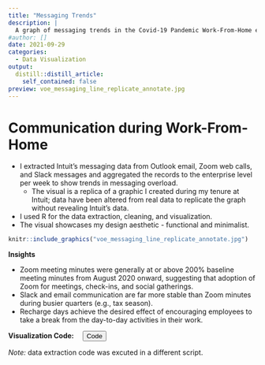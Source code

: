 ```yaml
---
title: "Messaging Trends"
description: |
  A graph of messaging trends in the Covid-19 Pandemic Work-From-Home era.
#author: []
date: 2021-09-29
categories: 
  - Data Visualization
output:
  distill::distill_article:
    self_contained: false
preview: voe_messaging_line_replicate_annotate.jpg
---
```


# Communication during Work-From-Home

* I extracted Intuit's messaging data from Outlook email, Zoom web calls, and Slack messages and aggregated the records to the enterprise level per week to show trends in messaging overload. 
  * The visual is a replica of a graphic I created during my tenure at Intuit; data have been altered from real data to replicate the graph without revealing Intuit's data.
* I used R for the data extraction, cleaning, and visualization. 
* The visual showcases my design aesthetic - functional and minimalist.

```r
knitr::include_graphics("voe_messaging_line_replicate_annotate.jpg")

```

**Insights**

* Zoom meeting minutes were generally at or above 200% baseline meeting minutes from August 2020 onward, suggesting that adoption of Zoom for meetings, check-ins, and social gatherings. 
* Slack and email communication are far more stable than Zoom minutes during busier quarters (e.g., tax season). 
* Recharge days achieve the desired effect of encouraging employees to take a break from the day-to-day activities in their work. 


**Visualization Code:** <a href="create_graph.R" style="margin-left: 1em"> <button class="btn btn-outline-dark"> <i class="fa-solid fa-code"></i> Code</button> </a>

*Note:* data extraction code was excuted in a different script. 
